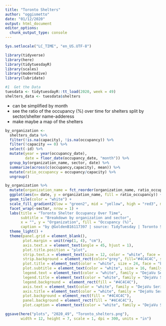 ```yaml
---
title: "Toronto Shelters"
author: "oggismetto"
date: "01/12/2020"
output: html_document
editor_options: 
  chunk_output_type: console
---
```


```r
Sys.setlocale("LC_TIME", "en_US.UTF-8")

library(tidyverse)
library(here)
library(tidytuesdayR)
library(scales)
library(moderndive)
library(lubridate)

#1  Get the Data
tuesdata <- tidytuesdayR::tt_load(2020, week = 49)
shelters_data <- tuesdata$shelters

```

* can be simplified by month
* see the ratio of the occupancy (%) over time for shelters split by sector/shelter name-adderess
* make maybe a map of the shelters

```r

by_organization <- 
  shelters_data %>%
  filter(!is.na(capacity), !is.na(occupancy)) %>%
  filter(!capacity == 0) %>%
  select(-id) %>%
  mutate(year = year(occupancy_date),
         date = floor_date(occupancy_date, "month")) %>%
  group_by(organization_name, sector, date) %>%
  summarize(across(c(occupancy,capacity), mean)) %>%
  mutate(ratio_occupancy = occupancy/capacity) %>%
  ungroup() 

by_organization %>%
  mutate(organization_name = fct_reorder(organization_name, ratio_occupancy)) %>%
  ggplot(aes(x= date, y = organization_name, fill = ratio_occupancy)) +
  geom_tile(color = "white") +
  scale_fill_gradient2(low = "green2", mid = "yellow", high = "red3", midpoint = 0.6, labels = percent_format())  +
  facet_wrap(~sector, nrow = 1) +
  labs(title = "Toronto Shelter Occupancy Over Time",
       subtitle = "Breakdown by organization and sector", 
       x = "", y = "Organization", fill = "Occupancy (%)",
       caption = "by @GoldenB16117397 | source: TidyTuesday | Toronto Shelters") +
  theme_light() +
  theme(panel.grid = element_blank(),
        plot.margin = unit(rep(1, 4), "cm"),
        axis.text.x = element_text(angle = 45, hjust = 1),
        plot.title.position = "plot", 
        strip.text.x = element_text(size = 12, color = "white", face = "bold",family = "DejaVu Serif"),
        strip.background = element_rect(color="grey", fill="#4C4C4C", size=1.5, linetype="solid"),
        plot.title = element_text(color = "white", size = 24, face = "bold", family = "DejaVu Serif"),
        plot.subtitle = element_text(color = "white", size = 16, family = "DejaVu Serif", margin = margin(b = 15)),
        legend.text = element_text(color = "white", family = "DejaVu Serif"),
        legend.title = element_text(color = "white", family = "DejaVu Serif", margin = margin(b = 8)),
        legend.background =  element_rect(fill = "#4C4C4C"),
        axis.text = element_text(color = "white", family = "DejaVu Serif"),
        axis.title = element_text(color = "white", family = "DejaVu Serif"),
        plot.background = element_rect(fill = "#4C4C4C"),
        panel.background = element_rect(fill = "#4C4C4C"),
        plot.caption = element_text(color = "white", family = "DejaVu Serif"))

ggsave(here("plots", "2020_49", "Toronto_shelters.png"), 
       width = 12, height = 7, scale = 1, dpi = 300, units = "in")

```

